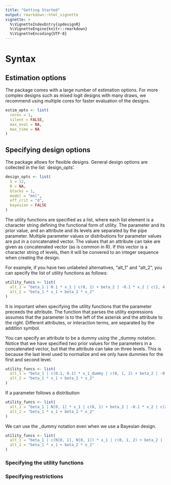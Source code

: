 ```yaml
---
title: "Getting Started"
output: rmarkdown::html_vignette
vignette: >
  %\VignetteIndexEntry{spdesignR}
  %\VignetteEngine{knitr::rmarkdown}
  %\VignetteEncoding{UTF-8}
---
```



# Syntax

## Estimation options
The package comes with a large number of estimation options. For more complex designs such as mixed logit designs with many draws, we recommend using multiple cores for faster evaluation of the designs. 


```r
estim_opts <- list(
  cores = 1,
  silent = FALSE,
  max_eval = NA,
  max_time = NA
)
```

## Specifying design options
The package allows for flexible designs. General design options are collected in the list `design_opts'. 

```r
design_opts <- list(
  S = 12,
  R = NA,
  blocks = 1,
  model = "mnl",
  eff_crit = "d",
  bayesian = FALSE
)
```

The utility functions are specified as a list, where each list element is a character string defining the functional form of utility. The parameter and its prior value, and an attribute and its levels are separated by the pipe parameter. Multiple parameter values or distributions for parameter values are put in a concatenated vector. The values that an attribute can take are given as concatenated vector (as is common in R). If this vector is a character string of levels, then it will be convered to an integer sequence when creating the design.

For example, if you have two unlabeled alternatives, "alt_1" and "alt_2", you can specify the list of utility functions as follows:


```r
utility_funcs <- list(
  alt_1 = "beta_1 | 0.1 * x_1 | c(0, 1) + beta_2 | -0.1 * x_2 | c(2, 4, 6, 8)",
  alt_2 = "beta_1 * x_1 + beta_2 * x_2"
)
```

It is important when specifying the utility functions that the parameter preceeds the attribute. The function that parses the utility expressions assumes that the parameter is to the left of the asterisk and the attribute to the right. Different attributes, or interaction terms, are separated by the addition symbol. 

You can specify an attribute to be a dummy using the _dummy notation. Notice that we have specified two prior values for the parameters in a concatenated vector, but that the attribute can take on three levels. This is because the last level used to normalize and we only have dummies for the first and second level.

```r
utility_funcs <- list(
  alt_1 = "beta_1 | c(0.1, 0.1) * x_1_dummy | c(0, 1, 2) + beta_2 | -0.1 * x_2 | c(2, 4, 6, 8)",
  alt_2 = "beta_1 * x_1 + beta_2 * x_2"
)
```

If a parameter follows a distribution 

```r
utility_funcs <- list(
  alt_1 = "beta_1 | N[0, 1] * x_1 | c(0, 1) + beta_2 | -0.1 * x_2 | c(2, 4, 6, 8)",
  alt_2 = "beta_1 * x_1 + beta_2 * x_2"
)
```

We can use the _dummy notation even when we use a Bayesian design.

```r
utility_funcs <- list(
  alt_1 = "beta_1 | c(N[0, 1], N[0, 1]) * x_1 | c(0, 1, 2) + beta_2 | -0.1 * x_2 | c(2, 4, 6, 8)",
  alt_2 = "beta_1 * x_1 + beta_2 * x_2"
)
```

### Specifying the utility functions



### Specifying restrictions
